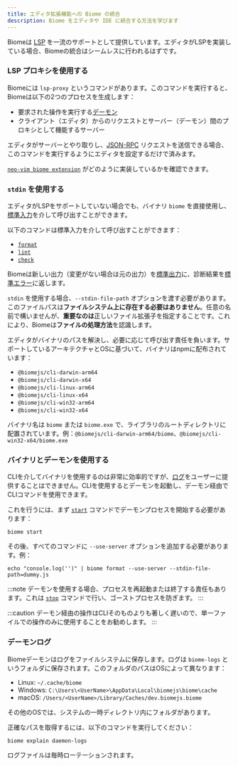 ```yaml
---
title: エディタ拡張機能への Biome の統合
description: Biome をエディタや IDE に統合する方法を学びます
---
```


Biomeは [LSP](https://microsoft.github.io/language-server-protocol/) を一流のサポートとして提供しています。エディタがLSPを実装している場合、Biomeの統合はシームレスに行われるはずです。

### LSP プロキシを使用する

Biomeには `lsp-proxy` というコマンドがあります。このコマンドを実行すると、Biomeは以下の2つのプロセスを生成します：

- 要求された操作を実行する[デーモン](/internals/architecture#daemon)
- クライアント（エディタ）からのリクエストとサーバー（デーモン）間のプロキシとして機能するサーバー

エディタがサーバーとやり取りし、[JSON-RPC](https://www.jsonrpc.org/) リクエストを送信できる場合、このコマンドを実行するようにエディタを設定するだけで済みます。

[`neo-vim biome extension`](https://github.com/neovim/nvim-lspconfig/blob/master/lua/lspconfig/configs/biome.lua) がどのように実装しているかを確認できます。

### `stdin` を使用する

エディタがLSPをサポートしていない場合でも、バイナリ `biome` を直接使用し、[標準入力](<https://en.wikipedia.org/wiki/Standard_streams#Standard_input_(stdin)>)を介して呼び出すことができます。

以下のコマンドは標準入力を介して呼び出すことができます：

- [`format`](/reference/cli/#biome-format)
- [`lint`](/reference/cli/#biome-lint)
- [`check`](/reference/cli/#biome-check)

Biomeは新しい出力（変更がない場合は元の出力）を[標準出力](<https://en.wikipedia.org/wiki/Standard_streams#Standard_output_(stdout)>)に、診断結果を[標準エラー](<https://en.wikipedia.org/wiki/Standard_streams#Standard_error_(stderr)>)に返します。

`stdin` を使用する場合、`--stdin-file-path` オプションを渡す必要があります。このファイルパスは**ファイルシステム上に存在する必要はありません**。任意の名前で構いませんが、**重要なのは**正しいファイル拡張子を指定することです。これにより、Biomeは**ファイルの処理方法**を認識します。

エディタがバイナリのパスを解決し、必要に応じて呼び出す責任を負います。サポートしているアーキテクチャとOSに基づいて、バイナリはnpmに配布されています：

- `@biomejs/cli-darwin-arm64`
- `@biomejs/cli-darwin-x64`
- `@biomejs/cli-linux-arm64`
- `@biomejs/cli-linux-x64`
- `@biomejs/cli-win32-arm64`
- `@biomejs/cli-win32-x64`

バイナリ名は `biome` または `biome.exe` で、ライブラリのルートディレクトリに配置されています。例：`@biomejs/cli-darwin-arm64/biome`、`@biomejs/cli-win32-x64/biome.exe`

### バイナリとデーモンを使用する

CLIを介してバイナリを使用するのは非常に効率的ですが、[ログ](#daemon-logs)をユーザーに提供することはできません。CLIを使用するとデーモンを起動し、デーモン経由でCLIコマンドを使用できます。

これを行うには、まず [`start`](/reference/cli#biome-start) コマンドでデーモンプロセスを開始する必要があります：

```shell
biome start
```

その後、すべてのコマンドに `--use-server` オプションを追加する必要があります。例：

```shell
echo "console.log('')" | biome format --use-server --stdin-file-path=dummy.js
```

:::note
デーモンを使用する場合、プロセスを再起動または終了する責任もあります。これは [`stop`](/reference/cli#biome-stop) コマンドで行い、ゴーストプロセスを防ぎます。
:::

:::caution
デーモン経由の操作はCLIそのものよりも著しく遅いので、単一ファイルでの操作のみに使用することをお勧めします。
:::

### デーモンログ

Biomeデーモンはログをファイルシステムに保存します。ログは `biome-logs` というフォルダに保存されます。このフォルダのパスはOSによって異なります：

- Linux: `~/.cache/biome`
- Windows: `C:\Users\<UserName>\AppData\Local\biomejs\biome\cache`
- macOS: `/Users/<UserName>/Library/Caches/dev.biomejs.biome`

その他のOSでは、システムの一時ディレクトリ内にフォルダがあります。

正確なパスを取得するには、以下のコマンドを実行してください：

```shell
biome explain daemon-logs
```

ログファイルは毎時ローテーションされます。
